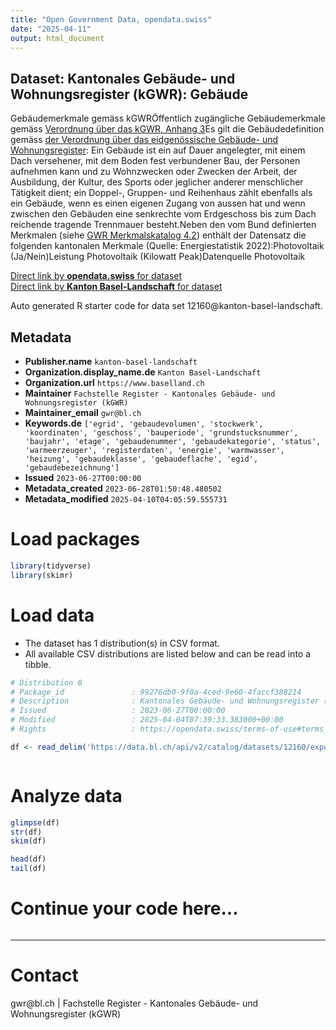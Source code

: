 ```yaml
---
title: "Open Government Data, opendata.swiss"
date: "2025-04-11"
output: html_document
---
```


## Dataset: Kantonales Gebäude- und Wohnungsregister (kGWR): Gebäude

Gebäudemerkmale gemäss kGWRÖffentlich zugängliche Gebäudemerkmale gemäss [Verordnung über das kGWR, Anhang 3](https://bl.clex.ch/frontend/annex_document_dictionaries/21431)Es gilt die Gebäudedefinition gemäss [der Verordnung über das eidgenössische Gebäude- und Wohnungsregister](https://www.fedlex.admin.ch/eli/cc/2017/376/de#art_2): Ein Gebäude ist ein auf Dauer angelegter, mit einem Dach versehener, mit dem Boden fest verbundener Bau, der Personen aufnehmen kann und zu Wohnzwecken oder Zwecken der Arbeit, der Ausbildung, der Kultur, des Sports oder jeglicher anderer menschlicher Tätigkeit dient; ein Doppel-, Gruppen- und Reihenhaus zählt ebenfalls als ein Gebäude, wenn es einen eigenen Zugang von aussen hat und wenn zwischen den Gebäuden eine senkrechte vom Erdgeschoss bis zum Dach reichende tragende Trennmauer besteht.Neben den vom Bund definierten Merkmalen (siehe [GWR Merkmalskatalog 4.2](https://www.housing-stat.ch/de/help/42.html)) enthält der Datensatz die folgenden kantonalen Merkmale (Quelle: Energiestatistik 2022):Photovoltaik (Ja/Nein)Leistung Photovoltaik (Kilowatt Peak)Datenquelle Photovoltaik

[Direct link by **opendata.swiss** for dataset](https://opendata.swiss/de/dataset/kantonales-gebaude-und-wohnungsregister-kgwr-gebaude)<br>
[Direct link by **Kanton Basel-Landschaft** for dataset](https://data.bl.ch/explore/dataset/12160/)

Auto generated R starter code for data set 12160@kanton-basel-landschaft.

## Metadata

- **Publisher.name** `kanton-basel-landschaft`
- **Organization.display_name.de** `Kanton Basel-Landschaft`
- **Organization.url** `https://www.baselland.ch`
- **Maintainer** `Fachstelle Register - Kantonales Gebäude- und Wohnungsregister (kGWR)`
- **Maintainer_email** `gwr@bl.ch`
- **Keywords.de** `['egrid', 'gebaudevolumen', 'stockwerk', 'koordinaten', 'geschoss', 'bauperiode', 'grundstucksnummer', 'baujahr', 'etage', 'gebaudenummer', 'gebaudekategorie', 'status', 'warmeerzeuger', 'registerdaten', 'energie', 'warmwasser', 'heizung', 'gebaudeklasse', 'gebaudeflache', 'egid', 'gebaudebezeichnung']`
- **Issued** `2023-06-27T00:00:00`
- **Metadata_created** `2023-06-28T01:50:48.480502`
- **Metadata_modified** `2025-04-10T04:05:59.555731`


# Load packages

```r

library(tidyverse)
library(skimr)

```

# Load data

-   The dataset has 1 distribution(s) in CSV format.
-   All available CSV distributions are listed below and can be read into a tibble.

```r

# Distribution 0
# Package_id               : 99276db0-9f0a-4ced-9e60-4faccf388214
# Description              : Kantonales Gebäude- und Wohnungsregister (kGWR): Gebäude (csv)
# Issued                   : 2023-06-27T00:00:00
# Modified                 : 2025-04-04T07:39:33.383000+00:00
# Rights                   : https://opendata.swiss/terms-of-use#terms_by

df <- read_delim('https://data.bl.ch/api/v2/catalog/datasets/12160/exports/csv?use_labels=true')



```

# Analyze data

```r

glimpse(df)
str(df)
skim(df)

head(df)
tail(df)

```

# Continue your code here...

```r

```

------------------------------------------------------------------------

# Contact

gwr@bl.ch | Fachstelle Register - Kantonales Gebäude- und Wohnungsregister (kGWR)
